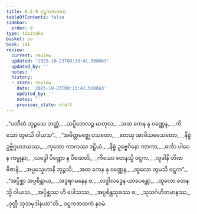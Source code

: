 ```yaml
---
title: 6.2.9 ဝဋ္ဋကဇာတက
tableOfContents: false
sidebar:
  order: 9
type: tipitaka
basket: su
book: ja1
review:
  current: review
  updated: '2025-10-23T09:13:41.500663'
  updated_by: ''
  notes: ''
  history:
  - state: review
    date: '2025-10-23T09:13:41.500663'
    updated_by: ''
    notes: ''
    previous_state: draft
---
```



<ReviewStatus review={frontmatter.review} showDetails={true} />

<HypothesisAnnotation frontmatter={frontmatter} />

<DynamicBreadcrumb />

<Division number="129" book="ja1" e="ch" v="22" p="153">

<Paragraph number="1466" type="verses" book="ja1">
_“ပဏီတံ ဘုဉ္ဇသေ ဘတ္တံ,_  
_သပ္ပိတေလဉ္စ မာတုလ;_  
_အထ ကေန နု ဝဏ္ဏေန,_  
_ကိသော တွမသိ ဝါယသ”._  

</Paragraph>

</Division>
<Division number="130" book="ja1" e="ch" v="22" p="153">

<Paragraph number="1467" type="verses" book="ja1">
_“အမိတ္တမဇ္ဈေ ဝသတော,_  
_တေသု အာမိသမေသတော;_  
_နိစ္စံ ဥဗ္ဗိဂ္ဂဟဒယဿ,_  
_ကုတော ကာကဿ ဒဠှိယံ._  

</Paragraph>

</Division>
<Division number="131" book="ja1" e="ch" v="22" p="153">

<Paragraph number="1468" type="verses" book="ja1">
_နိစ္စံ ဥဗ္ဗေဂိနော ကာကာ,_  
_ဓင်္ကာ ပါပေန ကမ္မုနာ;_  
_လဒ္ဓေါ ပိဏ္ဍော န ပီဏေတိ,_  
_ကိသော တေနသ္မိ ဝဋ္ဋက._  

</Paragraph>

</Division>
<Division number="132" book="ja1" e="ch" v="22" p="153">

<Paragraph number="1469" type="verses" book="ja1">
_လူခါနိ တိဏဗီဇာနိ,_  
_အပ္ပသ္နေဟာနိ ဘုဉ္ဇသိ;_  
_အထ ကေန နု ဝဏ္ဏေန,_  
_ထူလော တွမသိ ဝဋ္ဋက”._  

</Paragraph>

</Division>
<Division number="133" book="ja1" e="ch" v="22" p="153">

<Paragraph number="1470" type="verses" book="ja1">
_“အပ္ပိစ္ဆာ အပ္ပစိန္တာယ,_  
_အဒူရဂမနေန စ;_  
_လဒ္ဓါလဒ္ဓေန ယာပေန္တော,_  
_ထူလော တေနသ္မိ ဝါယသ._  

</Paragraph>

</Division>
<Division number="134" book="ja1" e="ch" v="22" p="153">

<Paragraph number="1471" type="verses" book="ja1">
_အပ္ပိစ္ဆဿ ဟိ ပေါသဿ,_  
_အပ္ပစိန္တသုခဿ စ;_  
_သုသင်္ဂဟိတမာနဿ,_  
_ဝုတ္တီ သုသမုဒါနယာ”တိ._  


</Paragraph>
</Division>

<Paragraph number="1472" type="center" book="ja1">
ဝဋ္ဋကဇာတကံ နဝမံ.
</Paragraph>